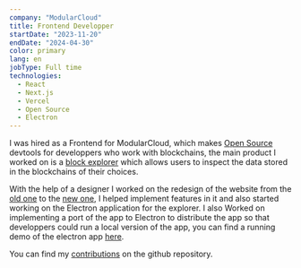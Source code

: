 ```yaml
---
company: "ModularCloud"
title: Frontend Developper
startDate: "2023-11-20"
endDate: "2024-04-30"
color: primary
lang: en
jobType: Full time
technologies:
  - React
  - Next.js
  - Vercel
  - Open Source
  - Electron
---
```


I was hired as a Frontend for ModularCloud, which makes [Open Source](https://github.com/modularcloud/) devtools for developpers who work with blockchains, the main product I worked on is a [block explorer](https://explorer.modular.cloud)
which allows users to inspect the data stored in the blockchains of their choices.

With the help of a designer I worked on the redesign of the website from the [old one](https://nautscan.com) to the [new one](https://explorer.modular.cloud), I helped implement features in it and also started working on the Electron application for the explorer. 
I also Worked on implementing a port of the app to Electron to distribute the app so that developpers could run a local version of the app, you can find a running demo of the electron app [here](https://github.com/Fredkiss3/fredkiss.dev/assets/38298743/0a313f2d-2c91-4c04-b105-fb52e566909a).

You can find my [contributions](https://github.com/modularcloud/explorer/pulls?q=is%3Apr+author%3AFredkiss3+) on the github repository.
